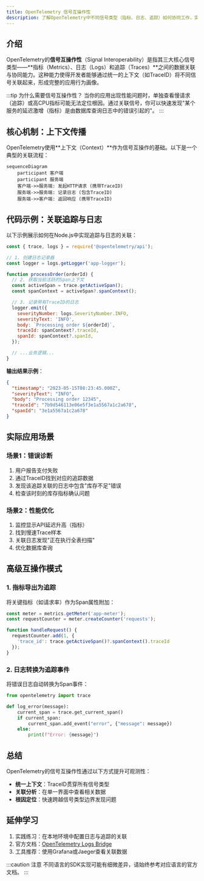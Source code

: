 ```yaml
---
title: OpenTelemetry 信号互操作性
description: 了解OpenTelemetry中不同信号类型（指标、日志、追踪）如何协同工作，实现全栈可观测性。
---
```


## 介绍

OpenTelemetry的**信号互操作性**（Signal Interoperability）是指其三大核心信号类型——**指标（Metrics）、日志（Logs）和追踪（Traces）**之间的数据关联与协同能力。这种能力使得开发者能够通过统一的上下文（如TraceID）将不同信号关联起来，形成完整的应用行为画像。

:::tip 为什么需要信号互操作性？
当你的应用出现性能问题时，单独查看慢请求（追踪）或高CPU指标可能无法定位根因。通过关联信号，你可以快速发现"某个服务的延迟激增（指标）是由数据库查询日志中的错误引起的"。
:::

## 核心机制：上下文传播

OpenTelemetry使用**上下文（Context）**作为信号互操作的基础。以下是一个典型的关联流程：

```mermaid
sequenceDiagram
    participant 客户端
    participant 服务端
    客户端->>服务端: 发起HTTP请求 (携带TraceID)
    服务端->>服务端: 记录日志 (包含TraceID)
    服务端->>客户端: 返回响应 (携带TraceID)
```

## 代码示例：关联追踪与日志

以下示例展示如何在Node.js中实现追踪与日志的关联：

```javascript
const { trace, logs } = require('@opentelemetry/api');

// 1. 创建日志记录器
const logger = logs.getLogger('app-logger');

function processOrder(orderId) {
  // 2. 获取当前活跃的Span上下文
  const activeSpan = trace.getActiveSpan();
  const spanContext = activeSpan?.spanContext();

  // 3. 记录带有TraceID的日志
  logger.emit({
    severityNumber: logs.SeverityNumber.INFO,
    severityText: 'INFO',
    body: `Processing order ${orderId}`,
    traceId: spanContext?.traceId,
    spanId: spanContext?.spanId,
  });

  // ...业务逻辑...
}
```

**输出结果示例**：
```json
{
  "timestamp": "2023-05-15T08:23:45.000Z",
  "severityText": "INFO",
  "body": "Processing order 12345",
  "traceId": "7b9d546113e06e5f3e1a5567a1c2a678",
  "spanId": "3e1a5567a1c2a678"
}
```

## 实际应用场景

### 场景1：错误诊断
1. 用户报告支付失败
2. 通过TraceID找到对应的追踪数据
3. 发现该追踪关联的日志中包含"库存不足"错误
4. 检查该时刻的库存指标确认问题

### 场景2：性能优化
1. 监控显示API延迟升高（指标）
2. 找到慢速Trace样本
3. 关联日志发现"正在执行全表扫描"
4. 优化数据库查询

## 高级互操作模式

### 1. 指标导出为追踪
将关键指标（如请求率）作为Span属性附加：

```javascript
const meter = metrics.getMeter('app-meter');
const requestCounter = meter.createCounter('requests');

function handleRequest() {
  requestCounter.add(1, { 
    'trace_id': trace.getActiveSpan()?.spanContext().traceId 
  });
}
```

### 2. 日志转换为追踪事件
将错误日志自动转换为Span事件：

```python
from opentelemetry import trace

def log_error(message):
    current_span = trace.get_current_span()
    if current_span:
        current_span.add_event("error", {"message": message})
    else:
        print(f"Error: {message}")
```

## 总结

OpenTelemetry的信号互操作性通过以下方式提升可观测性：
- **统一上下文**：TraceID贯穿所有信号类型
- **关联分析**：在单一界面中查看相关数据
- **根因定位**：快速跨越信号类型边界发现问题

## 延伸学习

1. 实践练习：在本地环境中配置日志与追踪的关联
2. 官方文档：[OpenTelemetry Logs Bridge](https://opentelemetry.io/docs/concepts/signals/logs/)
3. 工具推荐：使用Grafana或Jaeger查看关联数据

:::caution 注意
不同语言的SDK实现可能有细微差异，请始终参考对应语言的官方文档。
:::